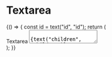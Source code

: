 
<Meta title="Objects/Form/Fields" component={Textarea} />

# Textarea

<Preview>
  <Story name="Textarea">
    {() => {
      const id = text("id", "id");
      return (
        <div>
          <Label id={id} block>
            Textarea
          </Label>
          <Textarea id={text("id", "id")} name={text("name", "name")}>
            {text("children", "children")}
          </Textarea>
        </div>
      );
    }}
  </Story>
</Preview>
